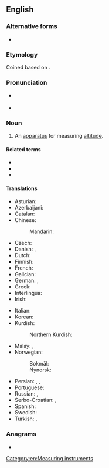 ==English==

===Alternative forms===
* {{l|en|altimetre}} {{qualifier|nonstandard}}

===Etymology===
Coined based on {{der|en|la|altus||high}} {{suffix|en||meter}}.

===Pronunciation===
* {{a|UK}} {{enPR|əltĭmētər}}
* {{a|US}} {{enPR|əltəmētər}}

===Noun===
{{en-noun}}

# An [[apparatus]] for measuring [[altitude]].

====Related terms====
* {{l|en|altimetric}}
* {{l|en|altimetry}}
* {{l|en|absolute altimeter}}

====Translations====
{{trans-top|an apparatus for measuring altitude}}
* Asturian: {{t|ast|altímetru|m}}
* Azerbaijani: {{t|az|altimetr}}
* Catalan: {{t|ca|altímetre|m}}
* Chinese:
*: Mandarin: {{t|cmn|测高仪}}
* Czech: {{t|cs|výškoměr|m}}
* Danish: {{t+|da|højdemåler|c}}, {{t+|da|altimeter|n}}
* Dutch: {{t+|nl|hoogtemeter|m}}
* Finnish: {{t+|fi|korkeusmittari}}
* French: {{t+|fr|altimètre|m}}
* Galician: {{t|gl|altímetro|m}}
* German: {{t+|de|Höhenmesser|m}}, {{t+|de|Altimeter|n}}
* Greek: {{t+|el|υψόμετρο|n}}
* Interlingua: {{t|ia|altimetro}}
* Irish: {{t|ga|airdemhéadar|m}}
{{trans-mid}}
* Italian: {{t+|it|altimetro|m}}
* Korean: {{t+|ko|고도계|sc=Kore}}
* Kurdish:
*: Northern Kurdish: {{t+|kmr|bilindayîpîv}}
* Malay: {{t|ms|jangka tinggi}}, {{t|ms|altimeter}}
* Norwegian:
*: Bokmål: {{t|nb|høydemåler|m}}
*: Nynorsk: {{t|nn|høgdemålar|m}}
* Persian: {{t|fa|ارتفاع‌سنج|tr=ertefâ'sanj}}, {{t|fa|بلنداسنج|tr=bolandâsanj}}, {{t+|fa|فرازیاب|tr=farâzyâb}}
* Portuguese: {{t+|pt|altímetro|m}}
* Russian: {{t+|ru|альтиме́тр|m}}, {{t+|ru|высотоме́р|m}}
* Serbo-Croatian: {{t+|sh|vȉsinomjēr|m}}, {{t+|sh|àltimetar|m}}
* Spanish: {{t+|es|altímetro|m}}
* Swedish: {{t|sv|höjdmätare|c}}
* Turkish: {{t+|tr|yükseklikölçer}}, {{t+|tr|altimetre}}
{{trans-bottom}}

===Anagrams===
* {{anagrams|en|a=aeeilmrtt|altimetre}}

[[Category:en:Measuring instruments]]